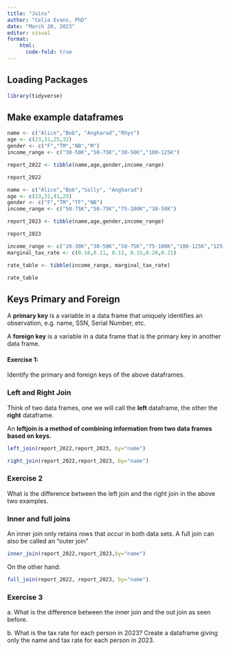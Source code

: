 ```yaml
---
title: "Joins"
author: "Celia Evans, PhD"
date: "March 20, 2023"
editor: visual
format:
    html:
      code-fold: true
---
```


## Loading Packages

```r
library(tidyverse)

```

## Make example dataframes

```r
name <- c("Alice","Bob", "Angharad","Rhys")
age <- c(23,31,25,32)
gender <- c("F","TM","NB","M")
income_range <- c("30-50K","50-75K","30-50K","100-125K")

report_2022 <- tibble(name,age,gender,income_range)

report_2022

```

```r
name <- c("Alice","Bob","Sally", "Angharad")
age <- c(23,31,41,25)
gender <- c("F","TM","TF","NB")
income_range <- c("50-75K","50-75K","75-100K","30-50K")

report_2023 <- tibble(name,age,gender,income_range)

report_2023
```

```r
income_range <- c("20-30K","30-50K","50-75K","75-100K","100-125K","125-150K")
marginal_tax_rate <- c(0.10,0.11, 0.12, 0.15,0.20,0.21)

rate_table <- tibble(income_range, marginal_tax_rate)

rate_table
```

## Keys Primary and Foreign

A **primary key** is a variable in a data frame that uniquely identifies an observation, e.g. name, SSN, Serial Number, etc.

A **foreign key** is a variable in a data frame that is the primary key in another data frame.

#### Exercise 1:

Identify the primary and foreign keys of the above dataframes.

### Left and Right Join

Think of two data frames, one we will call the **left** dataframe, the other the **right** dataframe.

An **leftjoin is a method of combining information from two data frames based on keys.**

```r
left_join(report_2022,report_2023, by="name")

```

```r
right_join(report_2022,report_2023, by="name")
```

### Exercise 2

What is the difference between the left join and the right join in the above two examples.

### Inner and full joins

An inner join only retains rows that occur in both data sets. A full join can also be called an "outer join"

```r
inner_join(report_2022,report_2023,by="name")
```

On the other hand:

```r
full_join(report_2022, report_2023, by="name")
```

### Exercise 3

a\. What is the difference between the inner join and the out join as seen before.

b\. What is the tax rate for each person in 2023? Create a dataframe giving only the name and tax rate for each person in 2023.
